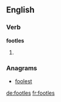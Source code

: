 ==English==

===Verb===
'''footles'''

# {{en-third-person singular of|footle}}

===Anagrams===
* [[foolest#English|foolest]]

[[de:footles]]
[[fr:footles]]